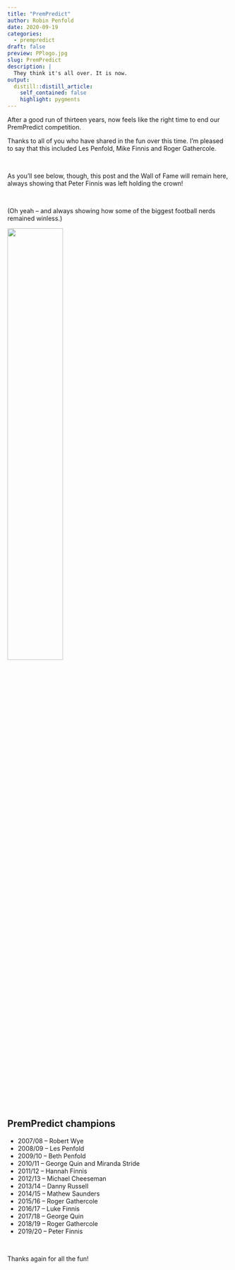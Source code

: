 ```yaml
---
title: "PremPredict"
author: Robin Penfold
date: 2020-09-19
categories:
  - prempredict
draft: false
preview: PPlogo.jpg
slug: PremPredict
description: |
  They think it's all over. It is now.
output:
  distill::distill_article:
    self_contained: false
    highlight: pygments
---
```


After a good run of thirteen years, now feels like the right time to end our PremPredict competition.

Thanks to all of you who have shared in the fun over this time. I'm pleased to say that this included Les Penfold, Mike Finnis and Roger Gathercole.

</br>

As you'll see below, though, this post and the Wall of Fame will remain here, always showing that Peter Finnis was left holding the crown! 

</br>

(Oh yeah -- and always showing how some of the biggest football nerds remained winless.)

<img src='homer.gif' style="width:50%;"></img>

</br>

## PremPredict champions


  * 2007/08 -- Robert Wye
  * 2008/09 -- Les Penfold
  * 2009/10 -- Beth Penfold
  * 2010/11 -- George Quin and Miranda Stride
  * 2011/12 -- Hannah Finnis
  * 2012/13 -- Michael Cheeseman
  * 2013/14 -- Danny Russell
  * 2014/15 -- Mathew Saunders
  * 2015/16 -- Roger Gathercole
  * 2016/17 -- Luke Finnis
  * 2017/18 -- George Quin
  * 2018/19 -- Roger Gathercole
  * 2019/20 -- Peter Finnis

</br>

Thanks again for all the fun!
